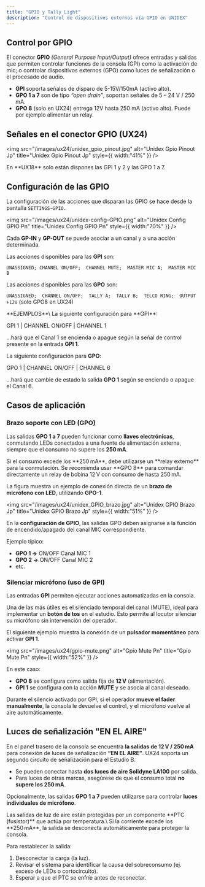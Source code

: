 ```yaml
---
title: "GPIO y Tally Light"
description: "Control de dispositivos externos vía GPIO en UNIDEX"
---
```


## Control por GPIO

El conector **GPIO** _(General Purpose Input/Output)_ ofrece entradas y salidas que permiten controlar funciones de la consola (GPI) como la activación de mic; o controlar dispositivos externos (GPO) como luces de señalización o el procesado de audio.

- **GPI**  soporta señales de disparo de 5-15V/150mA (activo alto).
- **GPO 1 a 7** son de tipo _“open drain”_, soportan señales de 5 – 24 V / 250 mA.
- **GPO 8** (solo en UX24) entrega 12V hasta 250 mA (activo alto). Puede por ejemplo alimentar un relay.

## Señales en el conector GPIO (UX24)

<img
  src="/images/ux24/unidex_gpio_pinout.jpg"
  alt="Unidex Gpio Pinout Jp"
  title="Unidex Gpio Pinout Jp"
  style={{ width:"41%" }}
/>

<Note>
  En **UX18** solo están dispones las GPI 1 y 2 y las GPO 1 a 7.
</Note>

## Configuración de las GPIO

La configuración de las acciones que disparan las GPIO se hace desde la pantalla `SETTINGS→GPIO`.

<img
  src="/images/ux24/unidex-config-GPIO.png"
  alt="Unidex Config GPIO Pn"
  title="Unidex Config GPIO Pn"
  style={{ width:"70%" }}
/>

Cada **GP-IN** y **GP-OUT** se puede asociar a un canal y a una acción determinada.

Las acciones disponibles para las **GPI** son:

`UNASSIGNED; CHANNEL ON/OFF;  CHANNEL MUTE;  MASTER MIC A;  MASTER MIC B`

Las acciones disponibles para las **GPO** son:

`UNASSIGNED;  CHANNEL ON/OFF;  TALLY A;  TALLY B;  TELCO RING;  OUTPUT +12V` (solo GPO8 en UX24)

<Tip>
  **EJEMPLOS**\
  La siguiente configuración para **GPI**:

  GPI 1  |  CHANNEL ON/OFF  |  CHANNEL 1

  ...hará que el Canal 1 se encienda o apague según la señal de control presente en la entrada **GPI 1**.

  La siguiente configuración para **GPO**:

  GPO 1  |   CHANNEL ON/OFF  |  CHANNEL 6

  ...hará que cambie de estado la salida **GPO 1** según se enciendo o apague el Canal 6.
</Tip>

## Casos de aplicación

### Brazo soporte con LED (GPO)

Las salidas **GPO 1 a 7** pueden funcionar como **llaves electrónicas**, conmutando LEDs conectados a una fuente de alimentación externa, siempre que el consumo no supere los **250 mA**.

<Danger>
  Si el consumo excede los **250 mA**, debe utilizarse un **relay externo** para la conmutación.
  Se recomienda usar **GPO 8** para comandar directamente un relay de bobina 12 V con consumo de hasta 250 mA.
</Danger>

La figura muestra un ejemplo de conexión directa de un **brazo de micrófono con LED**, utilizando **GPO-1**.

<img
  src="/images/ux24/unidex_GPIO_brazo.jpg"
  alt="Unidex GPIO Brazo Jp"
  title="Unidex GPIO Brazo Jp"
  style={{ width:"51%" }}
/>

En la **configuración de GPIO**, las salidas GPO deben asignarse a la función de encendido/apagado del canal MIC correspondiente.

Ejemplo típico:

- **GPO 1 →** ON/OFF Canal MIC 1
- **GPO 2 →** ON/OFF Canal MIC 2
- etc.

### Silenciar micrófono (uso de GPI)

Las entradas **GPI** permiten ejecutar acciones automatizadas en la consola.

Una de las más útiles es el silenciado temporal del canal (MUTE), ideal para implementar un **botón de tos** en el estudio. Esto permite al locutor silenciar su micrófono sin intervención del operador.

El siguiente ejemplo muestra la conexión de un **pulsador momentáneo** para activar **GPI 1**.

<img
  src="/images/ux24/gpio-mute.png"
  alt="Gpio Mute Pn"
  title="Gpio Mute Pn"
  style={{ width:"52%" }}
/>

En este caso:

- **GPO 8** se configura como salida fija de **12 V** (alimentación).
- **GPI 1** se configura con la acción **MUTE** y se asocia al canal deseado.

Durante el silencio activado por GPI, si el operador **mueve el fader manualmente**, la consola le devuelve el control, y el micrófono vuelve al aire automáticamente.

## Luces de señalización "EN EL AIRE"

En el panel trasero de la consola se encuentra  **la salidas de 12 V / 250 mA** para conexión de luces de señalización **“EN EL AIRE”**. UX24 soporta un segundo circuito de señalización para el Estudio B.

- Se pueden conectar hasta **dos luces de aire Solidyne LA100** por salida.
- Para luces de otras marcas, asegúrese de que el consumo total **no supere los 250 mA**.

Opcionalmente, las salidas **GPO 1 a 7** pueden utilizarse para controlar **luces individuales de micrófono**.

<Warning>
  Las salidas de luz de aire están protegidas por un componente **PTC (fusistor)** que actúa por temperatura.\
  Si la corriente excede los **250 mA**, la salida se desconecta automáticamente para proteger la consola.

  Para restablecer la salida:

  1. Desconectar la carga (la luz).
  2. Revisar el sistema para identificar la causa del sobreconsumo (ej. exceso de LEDs o cortocircuito).
  3. Esperar a que el PTC se enfríe antes de reconectar.
</Warning>